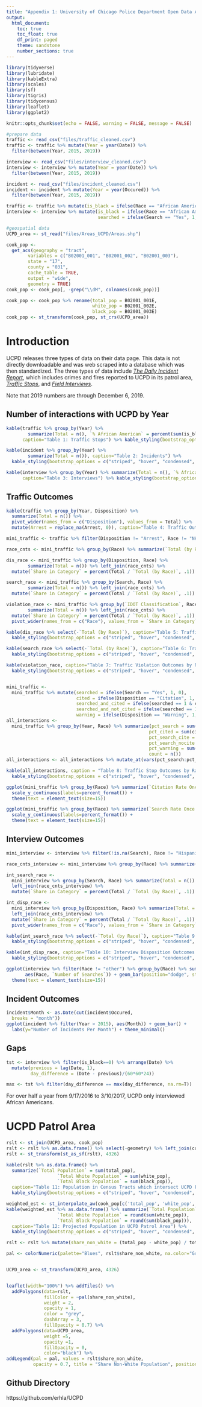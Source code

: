 ```yaml
---
title: "Appendix 1: University of Chicago Police Department Open Data Analysis"
output:
  html_document:
    toc: true
    toc_float: true
    df_print: paged
    theme: sandstone
    number_sections: true
---
```


```r
library(tidyverse)
library(lubridate)
library(kableExtra)
library(scales)
library(sf)
library(tigris)
library(tidycensus)
library(leaflet)
library(ggplot2)

knitr::opts_chunk$set(echo = FALSE, warning = FALSE, message = FALSE)

#prepare data
traffic <- read_csv("files/traffic_cleaned.csv")
traffic <- traffic %>% mutate(Year = year(Date)) %>%
  filter(between(Year, 2015, 2019))

interview <- read_csv("files/interview_cleaned.csv")
interview <- interview %>% mutate(Year = year(Date)) %>%
  filter(between(Year, 2015, 2019))

incident <- read_csv("files/incident_cleaned.csv")
incident <- incident %>% mutate(Year = year(Occured)) %>%
  filter(between(Year, 2015, 2019))

traffic <- traffic %>% mutate(is_black = ifelse(Race == "African American", 1, 0))
interview <- interview %>% mutate(is_black = ifelse(Race == "African American", 1, 0),
                                  searched = ifelse(Search == "Yes", 1, 0))

#geospatial data
UCPD_area <- st_read("files/Areas_UCPD/Areas.shp")

cook_pop <-
  get_acs(geography = "tract",
        variables = c("B02001_001", "B02001_002", "B02001_003"),
        state = "17",
        county = "031",
        cache_table = TRUE,
        output = "wide",
        geometry = TRUE)
cook_pop <- cook_pop[, -grep("\\dM", colnames(cook_pop))]

cook_pop <- cook_pop %>% rename(total_pop = B02001_001E,
                                white_pop = B02001_002E,
                                black_pop = B02001_003E)
cook_pop <- st_transform(cook_pop, st_crs(UCPD_area))
```

# Introduction

UCPD releases three types of data on their data page. This data is not directly downloadable and was web scraped into a database which was then standardized. The three types of data include *[The Daily Incident Report](https://incidentreports.uchicago.edu/)*, which includes crimes and fires reported to UCPD in its patrol area, *[Traffic Stops](https://incidentreports.uchicago.edu/trafficStops.php)*, and *[Field Interviews](https://incidentreports.uchicago.edu/fieldInterviews.php)*.

Note that 2019 numbers are through December 6, 2019.

## Number of interactions with UCPD by Year
```r
kable(traffic %>% group_by(Year) %>% 
        summarize(Total = n(), `% African American` = percent(sum(is_black) / n(), .1)), 
      caption="Table 1: Traffic Stops") %>% kable_styling(bootstrap_options = c("striped", "hover", "condensed", "responsive"), full_width = FALSE)

kable(incident %>% group_by(Year) %>% 
        summarize(Total = n()), caption="Table 2: Incidents") %>% 
  kable_styling(bootstrap_options = c("striped", "hover", "condensed", "responsive"), full_width = FALSE)

kable(interview %>% group_by(Year) %>% summarize(Total = n(), `% African American` = percent(sum(is_black) / n(), .1)), 
      caption="Table 3: Interviews") %>% kable_styling(bootstrap_options = c("striped", "hover", "condensed", "responsive"), full_width = FALSE)
```

## Traffic Outcomes

```r
kable(traffic %>% group_by(Year, Disposition) %>% 
  summarize(Total = n()) %>% 
  pivot_wider(names_from = c("Disposition"), values_from = Total) %>%
  mutate(Arrest = replace_na(Arrest, 0)), caption="Table 4: Traffic Outcomes") %>% kable_styling(bootstrap_options = c("striped", "hover", "condensed", "responsive"), full_width = FALSE)

mini_traffic <- traffic %>% filter(Disposition != "Arrest", Race != "NHPI or Indian", `IDOT Classification` != "Other")

race_cnts <- mini_traffic %>% group_by(Race) %>% summarize(`Total (by Race)` = n())

dis_race <- mini_traffic %>% group_by(Disposition, Race) %>% 
        summarize(Total = n()) %>% left_join(race_cnts) %>%
  mutate(`Share in Category` = percent(Total / `Total (by Race)`, .1))

search_race <- mini_traffic %>% group_by(Search, Race) %>% 
        summarize(Total = n()) %>% left_join(race_cnts) %>%
  mutate(`Share in Category` = percent(Total / `Total (by Race)`, .1))

violation_race <- mini_traffic %>% group_by(`IDOT Classification`, Race) %>% 
        summarize(Total = n()) %>% left_join(race_cnts) %>%
  mutate(`Share in Category` = percent(Total / `Total (by Race)`, .1)) %>% select(-Total, -`Total (by Race)`) %>% 
  pivot_wider(names_from = c("Race"), values_from = `Share in Category`)

kable(dis_race %>% select(-`Total (by Race)`), caption="Table 5: Traffic Outcomes by Race") %>% 
  kable_styling(bootstrap_options = c("striped", "hover", "condensed", "responsive"), full_width = FALSE)

kable(search_race %>% select(-`Total (by Race)`), caption="Table 6: Traffic Search Outcomes by Race") %>%
  kable_styling(bootstrap_options = c("striped", "hover", "condensed", "responsive"), full_width = FALSE)

kable(violation_race, caption="Table 7: Traffic Violation Outcomes by Race") %>%
  kable_styling(bootstrap_options = c("striped", "hover", "condensed", "responsive"), full_width = FALSE)


mini_traffic <-
  mini_traffic %>% mutate(searched = ifelse(Search == "Yes", 1, 0),
                          cited = ifelse(Disposition == "Citation", 1, 0),
                          searched_and_cited = ifelse(searched == 1 & cited == 1, 1, 0),
                          searched_and_not_cited = ifelse(searched == 1 & cited == 0, 1, 0),
                          warning = ifelse(Disposition == "Warning", 1, 0))
all_interactions <- 
  mini_traffic %>% group_by(Year, Race) %>% summarize(pct_search = sum(searched) / n(),
                                                     pct_cited = sum(cited) / n(),
                                                     pct_search_cite = sum(searched_and_cited) / n(),
                                                     pct_search_nocite = sum(searched_and_not_cited) / n(),
                                                     pct_warning = sum(warning) / n(),
                                                     count = n())
all_interactions <- all_interactions %>% mutate_at(vars(pct_search:pct_warning), percent)

kable(all_interactions, caption = "Table 8: Traffic Stop Outcomes by Race and Year") %>%
  kable_styling(bootstrap_options = c("striped", "hover", "condensed", "responsive"), full_width = FALSE)

ggplot(mini_traffic %>% group_by(Race) %>% summarize(`Citation Rate Once Stopped` = sum(cited) / n()), aes(Race, `Citation Rate Once Stopped`)) + geom_bar(position="dodge", stat="identity") + theme_minimal() +
  scale_y_continuous(labels=percent_format()) +
  theme(text = element_text(size=15))

ggplot(mini_traffic %>% group_by(Race) %>% summarize(`Search Rate Once Stopped` = sum(searched) / n()), aes(Race, `Search Rate Once Stopped`)) + geom_bar(position="dodge", stat="identity") + theme_minimal() +
  scale_y_continuous(labels=percent_format()) +
  theme(text = element_text(size=15))

```





## Interview Outcomes
```r
mini_interview <- interview %>% filter(!is.na(Search), Race != "Hispanic")

race_cnts_interview <- mini_interview %>% group_by(Race) %>% summarize(`Total (by Race)` = n())

int_search_race <- 
  mini_interview %>% group_by(Search, Race) %>% summarize(Total = n()) %>% 
  left_join(race_cnts_interview) %>%
  mutate(`Share in Category` = percent(Total / `Total (by Race)`, .1))

int_disp_race <- 
  mini_interview %>% group_by(Disposition, Race) %>% summarize(Total = n()) %>% 
  left_join(race_cnts_interview) %>%
  mutate(`Share in Category` = percent(Total / `Total (by Race)`, .1)) %>% select(-Total, -`Total (by Race)`) %>% 
  pivot_wider(names_from = c("Race"), values_from = `Share in Category`) %>% mutate(Caucasian = replace_na(Caucasian, "0%"))

kable(int_search_race %>% select(-`Total (by Race)`), caption="Table 9: Interview Search Outcomes by Race") %>% 
  kable_styling(bootstrap_options = c("striped", "hover", "condensed", "responsive"), full_width = FALSE)

kable(int_disp_race, caption="Table 10: Interview Disposition Outcomes by Race") %>% 
  kable_styling(bootstrap_options = c("striped", "hover", "condensed", "responsive"), full_width = FALSE)

ggplot(interview %>% filter(Race != "other") %>% group_by(Race) %>% summarize(`Number of Searches` = sum(searched)), 
       aes(Race, `Number of Searches`)) + geom_bar(position="dodge", stat="identity") + theme_minimal() +
  theme(text = element_text(size=15))

```

## Incident Outcomes
```r
incident$Month <- as.Date(cut(incident$Occured,
  breaks = "month"))
ggplot(incident %>% filter(Year > 2015), aes(Month)) + geom_bar() + 
  labs(y="Number of Incidents Per Month") + theme_minimal()
```

## Gaps
```r
tst <- interview %>% filter(is_black==0) %>% arrange(Date) %>%
  mutate(previous = lag(Date, 1),
         day_difference = (Date - previous)/(60*60*24))

max <- tst %>% filter(day_difference == max(day_difference, na.rm=T))
```

For over half a year from 9/17/2016 to 3/10/2017, UCPD only interviewed African Americans.

# UCPD Patrol Area

```r
rslt <- st_join(UCPD_area, cook_pop)
rslt <- rslt %>% as.data.frame() %>% select(-geometry) %>% left_join(cook_pop %>% select(GEOID), by=c("GEOID"))
rslt <- st_transform(st_as_sf(rslt), 4326)

kable(rslt %>% as.data.frame() %>%
  summarize(`Total Population` = sum(total_pop),
                   `Total White Population` = sum(white_pop),
                   `Total Black Population` = sum(black_pop)),
  caption="Table 11: Population in Census Tracts which intersect UCPD Patrol Area") %>% 
  kable_styling(bootstrap_options = c("striped", "hover", "condensed", "responsive"), full_width = FALSE)

weighted_est <- st_interpolate_aw(cook_pop[c('total_pop', 'white_pop', 'black_pop')], UCPD_area, extensive = TRUE)
kable(weighted_est %>% as.data.frame() %>% summarize(`Total Population` = round(sum(total_pop)),
                   `Total White Population` = round(sum(white_pop)),
                   `Total Black Population` = round(sum(black_pop))),
  caption="Table 12: Projected Population in UCPD Patrol Area") %>% 
  kable_styling(bootstrap_options = c("striped", "hover", "condensed", "responsive"), full_width = FALSE)

rslt <- rslt %>% mutate(share_non_white = (total_pop - white_pop) / total_pop)

pal <- colorNumeric(palette="Blues", rslt$share_non_white, na.color="Grey")


UCPD_area <- st_transform(UCPD_area, 4326)


leaflet(width="100%") %>% addTiles() %>% 
  addPolygons(data=rslt, 
              fillColor = ~pal(share_non_white),
              weight = 2, 
              opacity = 1,
              color = "grey",
              dashArray = 3,
              fillOpacity = 0.7) %>%
  addPolygons(data=UCPD_area,
              weight =5,
              opacity =1,
              fillOpacity = 0,
              color="black") %>%
addLegend(pal = pal, values = rslt$share_non_white, 
          opacity = 0.7, title = "Share Non-White Population", position = "bottomright")


```

## Github Directory
https://github.com/erhla/UCPD

